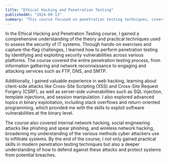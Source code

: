 ```yaml
---
title: "Ethical Hacking and Penetration Testing"
publishedAt: "2024-09-13"
summary: "This course focused on penetration testing techniques, covering information gathering, network reconnaissance, web hacking, binary exploitation, and internal network hacking. (Ethical Hacking and Penetration Testing - IIK3100)"
---
```


In the Ethical Hacking and Penetration Testing course, I gained a comprehensive understanding of the theory and practical techniques used to assess the security of IT systems. Through hands-on exercises and capture-the-flag challenges, I learned how to perform penetration testing by identifying and exploiting security vulnerabilities across various platforms. The course covered the entire penetration testing process, from information gathering and network reconnaissance to engaging and attacking services such as FTP, DNS, and SMTP.

Additionally, I gained valuable experience in web hacking, learning about client-side attacks like Cross-Site Scripting (XSS) and Cross-Site Request Forgery (CSRF), as well as server-side vulnerabilities such as SQL injection, template injections, and session manipulation. I also explored advanced topics in binary exploitation, including stack overflows and return-oriented programming, which provided me with the skills to exploit software vulnerabilities at the binary level.

The course also covered internal network hacking, social engineering attacks like phishing and spear phishing, and wireless network hacking, broadening my understanding of the various methods cyber attackers use to infiltrate systems. By the end of the course, I not only gained practical skills in modern penetration testing techniques but also a deeper understanding of how to defend against these attacks and protect systems from potential breaches.